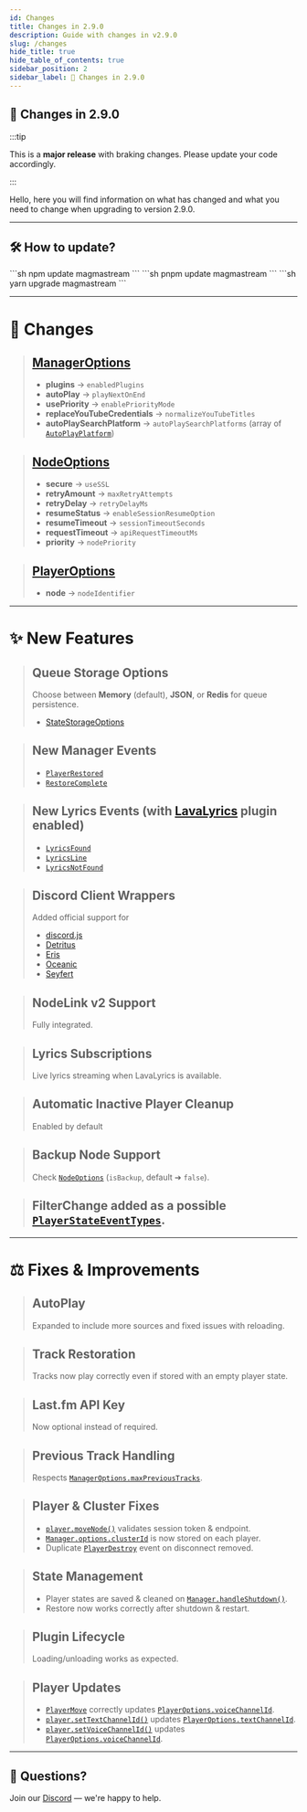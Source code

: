 ```yaml
---
id: Changes
title: Changes in 2.9.0
description: Guide with changes in v2.9.0
slug: /changes
hide_title: true
hide_table_of_contents: true
sidebar_position: 2
sidebar_label: 🐍 Changes in 2.9.0
---
```



## 🐍 Changes in 2.9.0

:::tip

This is a **major release** with braking changes. Please update your code accordingly.

:::

Hello, here you will find information on what has changed and what you need to change when upgrading to version 2.9.0.

---

## 🛠️ How to update?

<Tabs>
    <TabItem value="npm" label="npm" default>
        ```sh
        npm update magmastream
        ```
    </TabItem>
    <TabItem value="pnpm" label="pnpm" default>
        ```sh
        pnpm update magmastream
        ```
    </TabItem>
    <TabItem value="yarn" label="yarn" default>
        ```sh
        yarn upgrade magmastream
        ```
    </TabItem>
</Tabs>

---

# 🔄 Changes

> ## [ManagerOptions](./Typedefs/ManagerOptions.mdx)
> - **plugins** → `enabledPlugins`
> - **autoPlay** → `playNextOnEnd`
> - **usePriority** → `enablePriorityMode`
> - **replaceYouTubeCredentials** → `normalizeYouTubeTitles`
> - **autoPlaySearchPlatform** → `autoPlaySearchPlatforms` (array of [`AutoPlayPlatform`](./Enums/AutoPlayPlatform.mdx))

> ## [NodeOptions](./Typedefs/NodeOptions.mdx)
> - **secure** → `useSSL`
> - **retryAmount** → `maxRetryAttempts`
> - **retryDelay** → `retryDelayMs`
> - **resumeStatus** → `enableSessionResumeOption`
> - **resumeTimeout** → `sessionTimeoutSeconds`
> - **requestTimeout** → `apiRequestTimeoutMs`
> - **priority** → `nodePriority`

> ## [PlayerOptions](./Typedefs/PlayerOptions.mdx)
> - **node** → `nodeIdentifier`

---

# ✨ New Features

> ## Queue Storage Options
> Choose between **Memory** (default), **JSON**, or **Redis** for queue persistence.
>
> - [StateStorageOptions](./Typedefs/StateStorageOptions.mdx)

> ## New Manager Events
>
> - [`PlayerRestored`](./Typedefs/ManagerEvents/PlayerEvents#playerrestored)
> - [`RestoreComplete`](./Typedefs/ManagerEvents/NodeEvents#resotrecomplete)

> ## New Lyrics Events (with [LavaLyrics](<https://github.com/topi314/LavaLyrics>) plugin enabled)
>  - [`LyricsFound`](./Typedefs/ManagerEvents/LyricsEvents#lyricsfound)
>  - [`LyricsLine`](./Typedefs/ManagerEvents/LyricsEvents#lyricsline)
>  - [`LyricsNotFound`](./Typedefs/ManagerEvents/LyricsEvents#lyricsnotfound)

> ## Discord Client Wrappers
> Added official support for
> - [discord.js](./Classes/Wrappers/Discord.js.mdx)
> - [Detritus](./Classes/Wrappers/Detritus.mdx)
> - [Eris](./Classes/Wrappers/Eris.mdx)
> - [Oceanic](./Classes/Wrappers/Oceanic.mdx)
> - [Seyfert](./Classes/Wrappers/Seyfert.mdx)

> ## NodeLink v2 Support
> Fully integrated.

> ## Lyrics Subscriptions
> Live lyrics streaming when LavaLyrics is available.

> ## Automatic Inactive Player Cleanup
> Enabled by default

> ## Backup Node Support
> Check [`NodeOptions`](./Typedefs/NodeOptions.mdx) (`isBackup`, default ➔ `false`).

> ## FilterChange added as a possible [`PlayerStateEventTypes`](./Enums/PlayerStateEventTypes.mdx).

---

# ⚖️ Fixes & Improvements

> ## AutoPlay
>
> Expanded to include more sources and fixed issues with reloading.

> ## Track Restoration
>
> Tracks now play correctly even if stored with an empty player state.

> ## Last.fm API Key
>
> Now optional instead of required.

> ## Previous Track Handling
>
> Respects [`ManagerOptions.maxPreviousTracks`](./Typedefs/ManagerOptions.mdx).

> ## Player & Cluster Fixes
> - [`player.moveNode()`](./Classes/Player.mdx#movenode) validates session token & endpoint.
> - [`Manager.options.clusterId`](./Typedefs/ManagerOptions.mdx) is now stored on each player.
> - Duplicate [`PlayerDestroy`](./Typedefs/ManagerEvents/PlayerEvents.mdx#playerdestroy) event on disconnect removed.

> ## State Management
> - Player states are saved & cleaned on [`Manager.handleShutdown()`](./Classes/Manager.mdx#handleshutdown).
> - Restore now works correctly after shutdown & restart.

> ## Plugin Lifecycle
>
> Loading/unloading works as expected.

> ## Player Updates
> - [`PlayerMove`](./Typedefs/ManagerEvents/PlayerEvents.mdx#playermove) correctly updates [`PlayerOptions.voiceChannelId`](./Typedefs/PlayerOptions.mdx).
> - [`player.setTextChannelId()`](./Classes/Player.mdx#settextchannelid) updates [`PlayerOptions.textChannelId`](./Typedefs/PlayerOptions.mdx).
> - [`player.setVoiceChannelId()`](./Classes/Player.mdx#setvoicechannelid) updates [`PlayerOptions.voiceChannelId`](./Typedefs/PlayerOptions.mdx).

---

## 💬 Questions?

Join our [Discord](https://discord.gg/Nq5gTGUfwa) — we're happy to help.